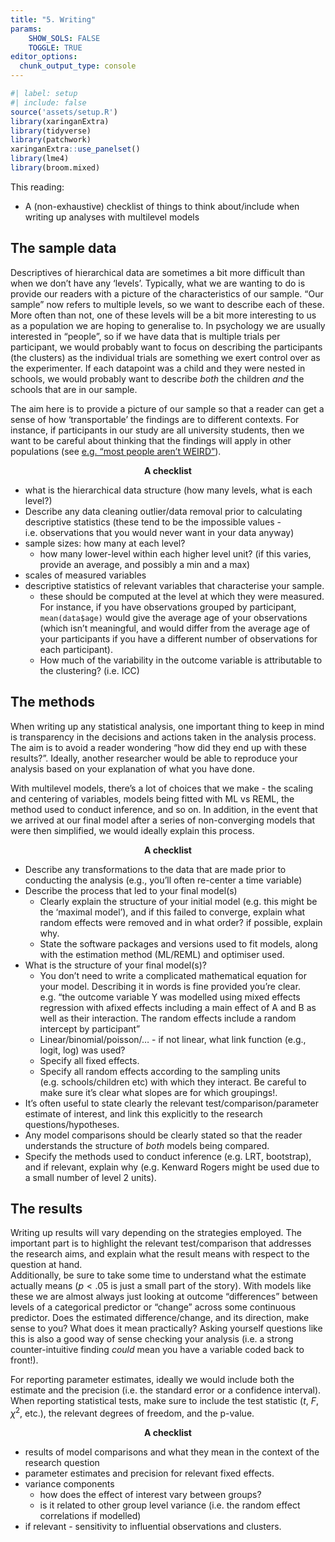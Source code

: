 ```yaml
---
title: "5. Writing"
params: 
    SHOW_SOLS: FALSE
    TOGGLE: TRUE
editor_options: 
  chunk_output_type: console
---
```


```r
#| label: setup
#| include: false
source('assets/setup.R')
library(xaringanExtra)
library(tidyverse)
library(patchwork)
xaringanExtra::use_panelset()
library(lme4)
library(broom.mixed)
```


:::lo
This reading:  

- A (non-exhaustive) checklist of things to think about/include when writing up analyses with multilevel models

:::


## The sample data  

Descriptives of hierarchical data are sometimes a bit more difficult than when we don't have any 'levels'. Typically, what we are wanting to do is provide our readers with a picture of the characteristics of our sample. "Our sample" now refers to multiple levels, so we want to describe each of these. More often than not, one of these levels will be a bit more interesting to us as a population we are hoping to generalise to. In psychology we are usually interested in "people", so if we have data that is multiple trials per participant, we would probably want to focus on describing the participants (the clusters) as the individual trials are something we exert control over as the experimenter. If each datapoint was a child and they were nested in schools, we would probably want to describe _both_ the children _and_ the schools that are in our sample.  

The aim here is to provide a picture of our sample so that a reader can get a sense of how 'transportable' the findings are to different contexts. For instance, if participants in our study are all university students, then we want to be careful about thinking that the findings will apply in other populations (see [e.g. "most people aren't WEIRD"](https://www.nature.com/articles/466029a){target="_blank"}).  

<center>**A checklist**</center>

- what is the hierarchical data structure (how many levels, what is each level?)
- Describe any data cleaning outlier/data removal prior to calculating descriptive statistics (these tend to be the impossible values - i.e. observations that you would never want in your data anyway)
- sample sizes: how many at each level?  
  - how many lower-level within each higher level unit? (if this varies, provide an average, and possibly a min and a max)
- scales of measured variables
- descriptive statistics of relevant variables that characterise your sample. 
  - these should be computed at the level at which they were measured. For instance, if you have observations grouped by participant, `mean(data$age)` would give the average age of your observations (which isn't meaningful, and would differ from the average age of your participants if you have a different number of observations for each participant).  
  - How much of the variability in the outcome variable is attributable to the clustering? (i.e. ICC)



## The methods  

When writing up any statistical analysis, one important thing to keep in mind is transparency in the decisions and actions taken in the analysis process. The aim is to avoid a reader wondering "how did they end up with these results?". Ideally, another researcher would be able to reproduce your analysis based on your explanation of what you have done.  

With multilevel models, there's a lot of choices that we make - the scaling and centering of variables, models being fitted with ML vs REML, the method used to conduct inference, and so on. In addition, in the event that we arrived at our final model after a series of non-converging models that were then simplified, we would ideally explain this process. 

<center>**A checklist**</center>

- Describe any transformations to the data that are made prior to conducting the analysis (e.g., you'll often re-center a time variable)
- Describe the process that led to your final model(s)
  - Clearly explain the structure of your initial model (e.g. this might be the 'maximal model'), and if this failed to converge, explain what random effects were removed and in what order? if possible, explain why.  
  - State the software packages and versions used to fit models, along with the estimation method (ML/REML) and optimiser used.
- What is the structure of your final model(s)?  
  - You don't need to write a complicated mathematical equation for your model. Describing it in words is fine provided you're clear. e.g. "the outcome variable Y was modelled using mixed effects regression with afixed effects including a main effect of A and B as well as their interaction. The random effects include a random intercept by participant"
  - Linear/binomial/poisson/... - if not linear, what link function (e.g., logit, log) was used?
  - Specify all fixed effects.
  - Specify all random effects according to the sampling units (e.g. schools/children etc) with which they interact. Be careful to make sure it's clear what slopes are for which groupings!.  
- It's often useful to state clearly the relevant test/comparison/parameter estimate of interest, and link this explicitly to the research questions/hypotheses.    
- Any model comparisons should be clearly stated so that the reader understands the structure of _both_ models being compared.
- Specify the methods used to conduct inference (e.g. LRT, bootstrap), and if relevant, explain why (e.g. Kenward Rogers might be used due to a small number of level 2 units).  


## The results  

Writing up results will vary depending on the strategies employed. The important part is to highlight the relevant test/comparison that addresses the research aims, and explain what the result means with respect to the question at hand.   
Additionally, be sure to take some time to understand what the estimate actually means ($p<.05$ is just a small part of the story). With models like these we are almost always just looking at outcome "differences" between levels of a categorical predictor or "change" across some continuous predictor. Does the estimated difference/change, and its direction, make sense to you? What does it mean practically? Asking yourself questions like this is also a good way of sense checking your analysis (i.e. a strong counter-intuitive finding _could_ mean you have a variable coded back to front!).  

For reporting parameter estimates, ideally we would include both the estimate and the precision (i.e. the standard error or a confidence interval). When reporting statistical tests, make sure to include the test statistic ($t$, $F$, $\chi^2$, etc.), the relevant degrees of freedom, and the p-value.  

<center>**A checklist**</center>

- results of model comparisons and what they mean in the context of the research question  
- parameter estimates and precision for relevant fixed effects.  
- variance components
  - how does the effect of interest vary between groups?  
  - is it related to other group level variance (i.e. the random effect correlations if modelled)
- if relevant - sensitivity to influential observations and clusters.



